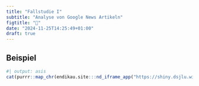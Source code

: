 ```yaml
---
title: "Fallstudie I"
subtitle: "Analyse von Google News Artikeln"
figtitle: "🔬"
date: "2024-11-25T14:25:49+01:00"
draft: true
---
```


## Beispiel

```r
#| output: asis
cat(purrr::map_chr(endikau.site:::nd_iframe_app("https://shiny.dsjlu.wirtschaft.uni-giessen.de/case_study-1/"), as.character), sep="\n")
```
